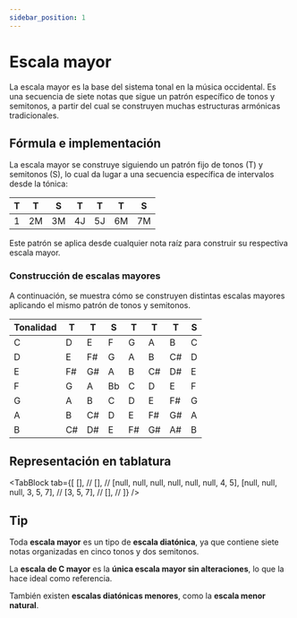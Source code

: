 ```yaml
---
sidebar_position: 1
---
```


# Escala mayor

La escala mayor es la base del sistema tonal en la música occidental. Es una secuencia de siete notas que sigue un patrón específico de tonos y semitonos, a partir del cual se construyen muchas estructuras armónicas tradicionales.

## Fórmula e implementación

La escala mayor se construye siguiendo un patrón fijo de tonos (T) y semitonos (S), lo cual da lugar a una secuencia específica de intervalos desde la tónica:

| T   | T   | S   | T   | T   | T   | S   |
| --- | --- | --- | --- | --- | --- | --- |
| 1   | 2M  | 3M  | 4J  | 5J  | 6M  | 7M  |

Este patrón se aplica desde cualquier nota raíz para construir su respectiva escala mayor.

### Construcción de escalas mayores

A continuación, se muestra cómo se construyen distintas escalas mayores aplicando el mismo patrón de tonos y semitonos.

| Tonalidad | T   | T   | S   | T   | T   | T   | S   |
| --------- | --- | --- | --- | --- | --- | --- | --- |
| C         | D   | E   | F   | G   | A   | B   | C   |
| D         | E   | F#  | G   | A   | B   | C#  | D   |
| E         | F#  | G#  | A   | B   | C#  | D#  | E   |
| F         | G   | A   | Bb  | C   | D   | E   | F   |
| G         | A   | B   | C   | D   | E   | F#  | G   |
| A         | B   | C#  | D   | E   | F#  | G#  | A   |
| B         | C#  | D#  | E   | F#  | G#  | A#  | B   |

## Representación en tablatura

<TabBlock
  tab={[
    [], //
    [], //
    [null, null, null, null, null, null, 4, 5],
    [null, null, null, 3, 5, 7], //
    [3, 5, 7], //
    [], //
  ]}
/>

## Tip

Toda **escala mayor** es un tipo de **escala diatónica**, ya que contiene siete notas organizadas en cinco tonos y dos semitonos.

La **escala de C mayor** es la **única escala mayor sin alteraciones**, lo que la hace ideal como referencia.

También existen **escalas diatónicas menores**, como la **escala menor natural**.

<DonateButton />
<Comments />
